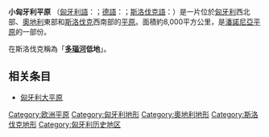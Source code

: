 {{Unreferenced |time=2014-04-04T10:39:17+00:00 }}
'''小匈牙利平原''' （[[匈牙利語|匈牙利語]]：'''{{lang|hu|Kisalföld}}'''；[[德語|德語]]：'''{{lang|de|Kleine Ungarische Tiefebene}}'''；[[斯洛伐克語|斯洛伐克語]]：'''{{lang|sk|Malá dunajská kotlina}}'''）是一片位於[[匈牙利|匈牙利]]西北部、[[奧地利|奧地利]]東部和[[斯洛伐克|斯洛伐克]]西南部的[[平原|平原]]。面積約8,000平方公里，是[[潘諾尼亞平原|潘諾尼亞平原]]的一部份。

在斯洛伐克稱為「'''[[多瑙河|多瑙河]]低地'''」。
== 相关条目 ==
*[[匈牙利大平原|匈牙利大平原]]
[[Category:欧洲平原|Category:欧洲平原]]
[[Category:匈牙利地形|Category:匈牙利地形]]
[[Category:奧地利地形|Category:奧地利地形]]
[[Category:斯洛伐克地形|Category:斯洛伐克地形]]
[[Category:匈牙利历史地区|Category:匈牙利历史地区]]